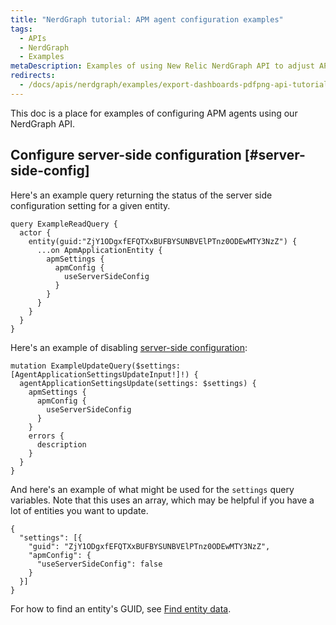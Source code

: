 ```yaml
---
title: "NerdGraph tutorial: APM agent configuration examples"
tags:
  - APIs
  - NerdGraph
  - Examples
metaDescription: Examples of using New Relic NerdGraph API to adjust APM 
redirects:
  - /docs/apis/nerdgraph/examples/export-dashboards-pdfpng-api-tutorial
---
```


This doc is a place for examples of configuring APM agents using our NerdGraph API. 

## Configure server-side configuration [#server-side-config]

Here's an example query returning the status of the server side configuration setting for a given entity. 

```
query ExampleReadQuery {
  actor {
    entity(guid:"ZjY1ODgxfEFQTXxBUFBYSUNBVElPTnz0ODEwMTY3NzZ") {
      ...on ApmApplicationEntity {
        apmSettings {
          apmConfig {
            useServerSideConfig
          }
        }
      }
    }
  }
}
```

Here's an example of disabling [server-side configuration](/docs/apm/agents/manage-apm-agents/configuration/server-side-agent-configuration): 

```
mutation ExampleUpdateQuery($settings: [AgentApplicationSettingsUpdateInput!]!) {
  agentApplicationSettingsUpdate(settings: $settings) {
    apmSettings {
      apmConfig {
        useServerSideConfig
      }
    }
    errors {
      description
    }
  }
}
```

And here's an example of what might be used for the `settings` query variables. Note that this uses an array, which may be helpful if you have a lot of entities you want to update. 

```
{
  "settings": [{
    "guid": "ZjY1ODgxfEFQTXxBUFBYSUNBVElPTnz0ODEwMTY3NzZ",
    "apmConfig": {
      "useServerSideConfig": false
    }
  }]
}
```

For how to find an entity's GUID, see [Find entity data](/docs/new-relic-one/use-new-relic-one/core-concepts/what-entity-new-relic/#find).